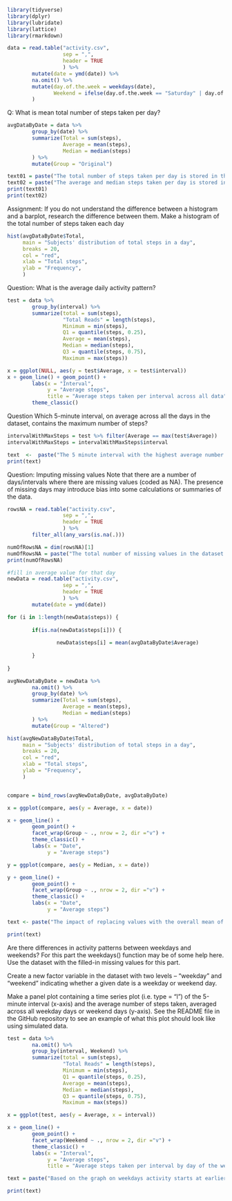 ```{r, label = 'Loading libraries', echo = TRUE}
library(tidyverse)
library(dplyr)
library(lubridate)
library(lattice)
library(rmarkdown)
```

```{r, label = 'Data loading', echo = TRUE}
data = read.table("activity.csv", 
                  sep = ",",
                  header = TRUE
                  ) %>% 
        mutate(date = ymd(date)) %>% 
        na.omit() %>% 
        mutate(day.of.the.week = weekdays(date),
               Weekend = ifelse(day.of.the.week == "Saturday" | day.of.the.week == "Sunday", "Weekend", "Weekday")
        )
```


Q:
What is mean total number of steps taken per day?

```{r, label = 'tidy', echo = TRUE}

avgDataByDate = data %>%
        group_by(date) %>% 
        summarize(Total = sum(steps),
                  Average = mean(steps),
                  Median = median(steps)
        ) %>% 
        mutate(Group = "Original")

text01 = paste("The total number of steps taken per day is stored in the table")
text02 = paste("The average and median steps taken per day is stored in the table")
print(text01)
print(text02)

```

Assignment:
If you do not understand the difference between a histogram and a barplot, research the difference between them. Make a histogram of the total number of steps taken each day
```{r}

hist(avgDataByDate$Total, 
     main = "Subjects' distribution of total steps in a day",
     breaks = 20,
     col = "red",
     xlab = "Total steps",
     ylab = "Frequency", 
     )

```

Question:
What is the average daily activity pattern?

```{r}
test = data %>%
        group_by(interval) %>% 
        summarize(total = sum(steps),
                  "Total Reads" = length(steps),
                  Minimum = min(steps),
                  Q1 = quantile(steps, 0.25),
                  Average = mean(steps),
                  Median = median(steps),
                  Q3 = quantile(steps, 0.75),
                  Maximum = max(steps))

x = ggplot(NULL, aes(y = test$Average, x = test$interval))
x + geom_line() + geom_point() +
        labs(x = "Interval",
             y = "Average steps",
             title = "Average steps taken per interval across all data") +
        theme_classic()

```
Question
Which 5-minute interval, on average across all the days in the dataset, contains the maximum number of steps?
```{r echo=TRUE}

intervalWithMaxSteps = test %>% filter(Average == max(test$Average))
intervalWithMaxSteps = intervalWithMaxSteps$interval

text  <-  paste("The 5 minute interval with the highest average number of steps on average is", intervalWithMaxSteps)
print(text)

```

Question:
Imputing missing values
Note that there are a number of days/intervals where there are missing values (coded as \color{red}{\verb|NA|}NA). The presence of missing days may introduce bias into some calculations or summaries of the data.

```{r echo=TRUE}

rowsNA = read.table("activity.csv", 
                  sep = ",",
                  header = TRUE
                  ) %>% 
        filter_all(any_vars(is.na(.)))

numOfRowsNA = dim(rowsNA)[1]
numOfRowsNA = paste("The total number of missing values in the dataset is", numOfRowsNA)
print(numOfRowsNA)

```
```{r echo=TRUE}
#fill in average value for that day 
newData = read.table("activity.csv", 
                  sep = ",",
                  header = TRUE
                  ) %>% 
        mutate(date = ymd(date))

for (i in 1:length(newData$steps)) {
        
        if(is.na(newData$steps[i])) {
                
                newData$steps[i] = mean(avgDataByDate$Average)
                
        }
        
}

```


```{r echo=TRUE}

avgNewDataByDate = newData %>%
        na.omit() %>% 
        group_by(date) %>% 
        summarize(Total = sum(steps),
                  Average = mean(steps),
                  Median = median(steps)
        ) %>% 
        mutate(Group = "Altered")

hist(avgNewDataByDate$Total, 
     main = "Subjects' distribution of total steps in a day",
     breaks = 20,
     col = "red",
     xlab = "Total steps",
     ylab = "Frequency", 
     )


compare = bind_rows(avgNewDataByDate, avgDataByDate)

x = ggplot(compare, aes(y = Average, x = date))

x + geom_line() + 
        geom_point() + 
        facet_wrap(Group ~ ., nrow = 2, dir ="v") +
        theme_classic() +
        labs(x = "Date",
             y = "Average steps") 

y = ggplot(compare, aes(y = Median, x = date))

y + geom_line() + 
        geom_point() + 
        facet_wrap(Group ~ ., nrow = 2, dir ="v") +
        theme_classic() +
        labs(x = "Date",
             y = "Average steps") 

text <- paste("The impact of replacing values with the overall mean of steps does not impact the distribution or average significantly by eye; however, the median values on average could be changed significantly")

print(text)

```

Are there differences in activity patterns between weekdays and weekends?
For this part the \color{red}{\verb|weekdays()|}weekdays() function may be of some help here. Use the dataset with the filled-in missing values for this part.

Create a new factor variable in the dataset with two levels – “weekday” and “weekend” indicating whether a given date is a weekday or weekend day.

Make a panel plot containing a time series plot (i.e. \color{red}{\verb|type = "l"|}type = "l") of the 5-minute interval (x-axis) and the average number of steps taken, averaged across all weekday days or weekend days (y-axis). See the README file in the GitHub repository to see an example of what this plot should look like using simulated data.


```{r echo=TRUE}
test = data %>%
        na.omit() %>% 
        group_by(interval, Weekend) %>% 
        summarize(total = sum(steps),
                  "Total Reads" = length(steps),
                  Minimum = min(steps),
                  Q1 = quantile(steps, 0.25),
                  Average = mean(steps),
                  Median = median(steps),
                  Q3 = quantile(steps, 0.75),
                  Maximum = max(steps))

x = ggplot(test, aes(y = Average, x = interval))

x + geom_line() + 
        geom_point() + 
        facet_wrap(Weekend ~ ., nrow = 2, dir ="v") +
        theme_classic() +
        labs(x = "Interval",
             y = "Average steps",
             title = "Average steps taken per interval by day of the week") 

text = paste("Based on the graph on weekdays activity starts at earlier intervals and has a pronounced peak, where on weekends activity starts at later intervals and has probabaly a larger average value of peaks")

print(text)

```



